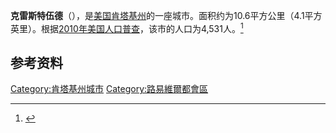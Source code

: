 {{Infobox City 
|chinese_name = 克雷斯特伍德
|official_name = Crestwood
|image_flag = 
|image_seal = 
|image_skyline = 
|image_map = KYMap-doton-Crestwood.PNG
|map_caption =
|subdivision_type = [[國家|國家]]
|subdivision_name = {{USA}}
|leader_title = 
|leader_name = 
|subdivision_type1 = [[美國行政區劃|州]]
|subdivision_name1 = [[肯塔基州|肯塔基州]]
|subdivision_type2 = [[肯塔基州行政区划|县]]
|subdivision_name2 = Oldham
|found_date = 
|area_total = 10.6
|area_land = 
|area_water = 
|population_as_of = 2010
|population_total = 4,531
|population_density = 
|timezone = 
|utc_offset = 
|timezone_DST = 
|utc_offset_DST = 
}}

'''克雷斯特伍德'''（{{lang-en|'''Crestwood'''}}），是[[美国|美国]][[肯塔基州|肯塔基州]]的一座城市。面积约为10.6平方公里（4.1平方英里）。根据[[2010年美国人口普查|2010年美国人口普查]]，该市的人口为4,531人。<ref name=census>{{cite web |url = http://www.census.gov/prod/www/abs/decennial/ |title = Census of Population and Housing |publisher = U.S. Census Bureau |accessdate = November 18, 2011 |archive-url = https://web.archive.org/web/20060208103743/http://www.census.gov/prod/www/abs/decennial/ |archive-date = 2006-02-08 |dead-url = yes }}</ref>

== 参考资料 ==
{{reflist}}

[[Category:肯塔基州城市|Category:肯塔基州城市]]
[[Category:路易維爾都會區|Category:路易維爾都會區]]


{{Kentucky-stub}}